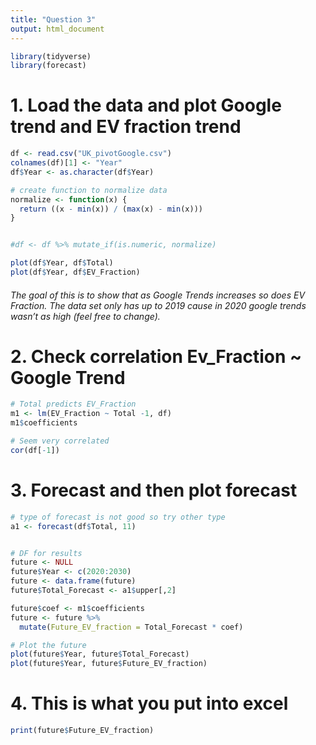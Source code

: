 ---
title: "Question 3"
output: html_document
---

```{r setup, include=FALSE}
library(tidyverse)
library(forecast)
```


# 1. Load the data and plot Google trend and EV fraction trend
```{r}
df <- read.csv("UK_pivotGoogle.csv")
colnames(df)[1] <- "Year"
df$Year <- as.character(df$Year)

# create function to normalize data
normalize <- function(x) {
  return ((x - min(x)) / (max(x) - min(x)))
}


#df <- df %>% mutate_if(is.numeric, normalize)

plot(df$Year, df$Total)
plot(df$Year, df$EV_Fraction)
```


###### The goal of this is to show that as Google Trends increases so does EV Fraction. The data set only has up to 2019 cause in 2020 google trends wasn't as high (feel free to change).


# 2. Check correlation Ev_Fraction ~ Google Trend

```{r}
# Total predicts EV_Fraction
m1 <- lm(EV_Fraction ~ Total -1, df)
m1$coefficients

```


```{r}
# Seem very correlated
cor(df[-1])
```

# 3. Forecast and then plot forecast

```{r}
# type of forecast is not good so try other type
a1 <- forecast(df$Total, 11)


# DF for results
future <- NULL
future$Year <- c(2020:2030)
future <- data.frame(future)
future$Total_Forecast <- a1$upper[,2]

future$coef <- m1$coefficients
future <- future %>%
  mutate(Future_EV_fraction = Total_Forecast * coef)

# Plot the future
plot(future$Year, future$Total_Forecast)
plot(future$Year, future$Future_EV_fraction)
```


# 4. This is what you put into excel
```{r}
print(future$Future_EV_fraction)
```

